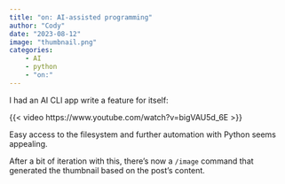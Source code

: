 ```yaml
---
title: "on: AI-assisted programming"
author: "Cody"
date: "2023-08-12"
image: "thumbnail.png"
categories: 
    - AI
    - python
    - "on:"
---
```


I had an AI CLI app write a feature for itself:

{{< video https://www.youtube.com/watch?v=bigVAU5d_6E >}}

Easy access to the filesystem and further automation with Python seems appealing.

After a bit of iteration with this, there's now a `/image` command that generated the thumbnail based on the post's content.

